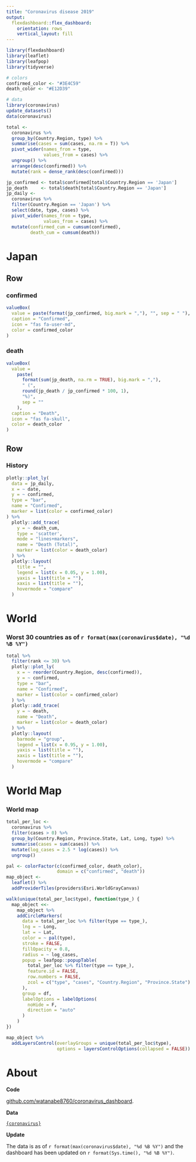 ```yaml
---
title: "Coronavirus disease 2019"
output: 
  flexdashboard::flex_dashboard:
    orientation: rows
    vertical_layout: fill
---
```


```r
library(flexdashboard)
library(leaflet)
library(leafpop)
library(tidyverse)

# colors
confirmed_color <- "#3E4C59"
death_color <- "#E12D39"

# data
library(coronavirus)
update_datasets()
data(coronavirus)

total <-
  coronavirus %>%
  group_by(Country.Region, type) %>%
  summarise(cases = sum(cases, na.rm = T)) %>%
  pivot_wider(names_from = type,
              values_from = cases) %>%
  ungroup() %>%
  arrange(desc(confirmed)) %>%
  mutate(rank = dense_rank(desc(confirmed)))

jp_confirmed <- total$confirmed[total$Country.Region == 'Japan']
jp_death     <- total$death[total$Country.Region == 'Japan']
jp_daily <-
  coronavirus %>%
  filter(Country.Region == 'Japan') %>%
  select(date, type, cases) %>%
  pivot_wider(names_from = type,
              values_from = cases) %>%
  mutate(confirmed_cum = cumsum(confirmed),
         death_cum = cumsum(death))
```

Japan
===============================================================================

Row
-------------------------------------------------------------------------------
### confirmed {.value-box}
```r
valueBox(
  value = paste(format(jp_confirmed, big.mark = ","), "", sep = " "),
  caption = "Confirmed",
  icon = "fas fa-user-md",
  color = confirmed_color
)
```

### death {.value-box}
```r
valueBox(
  value = 
    paste(
      format(sum(jp_death, na.rm = TRUE), big.mark = ","), 
      " (",
      round(jp_death / jp_confirmed * 100, 1),
      "%)",
      sep = ""
    ),
  caption = "Death",
  icon = "fas fa-skull",
  color = death_color
)
```

Row
-------------------------------------------------------------------------------
### **History**
```r
plotly::plot_ly(
  data = jp_daily,
  x = ~ date,
  y = ~ confirmed,
  type = "bar",
  name = "Confirmed",
  marker = list(color = confirmed_color)
) %>%
  plotly::add_trace(
    y = ~ death_cum,
    type = 'scatter',
    mode = "lines+markers",
    name = "Death (Total)",
    marker = list(color = death_color)
  ) %>%
  plotly::layout(
    title = "",
    legend = list(x = 0.05, y = 1.00),
    yaxis = list(title = ""),
    xaxis = list(title = ""),
    hovermode = "compare"
  )
```


World
===============================================================================
### **Worst 30 countries as of `r format(max(coronavirus$date), "%d %B %Y")`**
```r
total %>%
  filter(rank <= 30) %>%
  plotly::plot_ly(
    x = ~ reorder(Country.Region, desc(confirmed)),
    y = ~ confirmed,
    type = "bar",
    name = "Confirmed",
    marker = list(color = confirmed_color)
  ) %>%
  plotly::add_trace(
    y = ~ death,
    name = "Death",
    marker = list(color = death_color)
  ) %>%
  plotly::layout(
    barmode = "group",
    legend = list(x = 0.95, y = 1.00),
    yaxis = list(title = ""),
    xaxis = list(title = ""),
    hovermode = "compare"
  )
```


World Map
===============================================================================
### World map
```r
total_per_loc <-
  coronavirus %>%
  filter(cases > 0) %>%
  group_by(Country.Region, Province.State, Lat, Long, type) %>%
  summarise(cases = sum(cases)) %>%
  mutate(log_cases = 2.5 * log(cases)) %>%
  ungroup()

pal <- colorFactor(c(confirmed_color, death_color),
                   domain = c("confirmed", "death"))
map_object <-
  leaflet() %>% 
  addProviderTiles(providers$Esri.WorldGrayCanvas)

walk(unique(total_per_loc$type), function(type_) {
  map_object <<-
    map_object %>%
    addCircleMarkers(
      data = total_per_loc %>% filter(type == type_),
      lng = ~ Long,
      lat = ~ Lat,
      color = ~ pal(type),
      stroke = FALSE,
      fillOpacity = 0.8,
      radius = ~ log_cases,
      popup = leafpop::popupTable(
        total_per_loc %>% filter(type == type_),
        feature.id = FALSE,
        row.numbers = FALSE,
        zcol = c("type", "cases", "Country.Region", "Province.State")
      ),
      group = df,
      labelOptions = labelOptions(
        noHide = F,
        direction = "auto"
      )
    )
})

map_object %>%
  addLayersControl(overlayGroups = unique(total_per_loc$type),
                   options = layersControlOptions(collapsed = FALSE))
```


About
===============================================================================

**Code**

[github.com/watanabe8760/coronavirus_dashboard](https://github.com/watanabe8760/coronavirus_dashboard){target="_blank"}.

**Data**

[`{coronavirus}`](https://github.com/RamiKrispin/coronavirus){target="_blank"}


**Update**

The data is as of `r format(max(coronavirus$date), "%d %B %Y")` and the dashboard has been updated on `r format(Sys.time(), "%d %B %Y")`.

